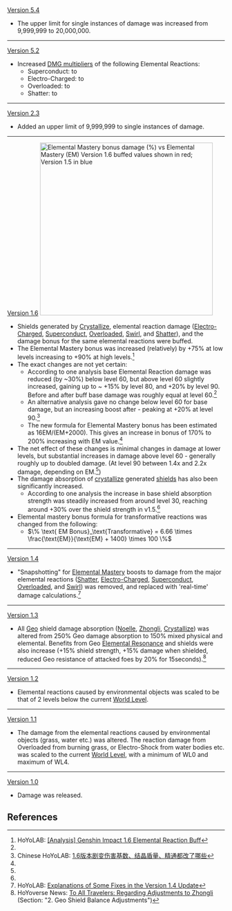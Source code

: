 {{Change History/Header}}
[[Version 5.4]]
* The upper limit for single instances of damage was increased from 9,999,999 to 20,000,000.
----
[[Version 5.2]]
* Increased [[Elemental Reaction/Level Scaling#Reaction Multiplier|DMG multipliers]] of the following Elemental Reactions:
** Superconduct: {{Color|old|0.5}} to {{Color|new|1.5}}
** Electro-Charged: {{Color|old|1.2}} to {{Color|new|2}}
** Overloaded: {{Color|old|2}} to {{Color|new|2.75}}
** Shatter: {{Color|old|1.5}} to {{Color|new|3}}
----
[[Version 2.3]]
* Added an upper limit of 9,999,999 to single instances of damage.
----
[[Version 1.6]]
[[File:elemental mastery bonus damage graph.png|thumb|right|400px|Elemental Mastery bonus damage (%) vs Elemental Mastery (EM)<br>'''[[Version 1.6]] buffed values shown in <font color=red>red</font>; [[Version 1.5]] in <font color=blue>blue</font>''' ]]
* Shields generated by [[Crystallize]], elemental reaction damage ([[Electro-Charged]], [[Superconduct]], [[Overloaded]], [[Swirl]], and [[Shatter]]), and the damage bonus for the same elemental reactions were buffed.
* The Elemental Mastery bonus was increased (relatively) by +75% at low levels increasing to +90% at high levels.<ref name=b16>HoYoLAB: [https://www.hoyolab.com/article/425806 <nowiki>[Analysis]</nowiki> Genshin Impact 1.6 Elemental Reaction Buff]</ref>
* The exact changes are not yet certain:
** According to one analysis base Elemental Reaction damage was reduced (by ~30%) below level 60, but above level 60 slightly increased, gaining up to ~ +15% by level 80, and +20% by level 90. Before and after buff base damage was roughly equal at level 60.<ref name=b16/>
** An alternative analysis gave no change below level 60 for base damage, but an increasing boost after - peaking at +20% at level 90.<ref name=cn16a>Chinese HoYoLAB: [https://bbs.mihoyo.com/ys/article/6685663 1.6版本剧变伤害基数、结晶盾量、精通都改了哪些]</ref>
** The new formula for Elemental Mastery bonus has been estimated as 16EM/(EM+2000). This gives an increase in bonus of 170% to 200% increasing with EM value.<ref name=cn16a/>
* The net effect of these changes is  minimal changes in damage at lower levels, but substantial increases in damage above level 60 - generally roughly up to doubled damage. (At level 90 between 1.4x and 2.2x damage, depending on EM.<ref name=cn16a/>)
* The damage absorption of [[crystallize]] generated [[shields]] has also been significantly increased.
** According to one analysis the increase in base shield absorption strength was steadily increased from around level 30, reaching around +30% over the shield strength in v1.5.<ref name=cn16a/>
* Elemental mastery bonus formula for transformative reactions was changed from the following:
** <math>\% \text{ EM Bonus}_\text{Transformative} = 6.66 \times \frac{\text{EM}}{\text{EM} + 1400} \times 100 \%</math>
----
[[Version 1.4]]
* "Snapshotting" for [[Elemental Mastery]] boosts to damage from the major elemental reactions ([[Shatter]], [[Electro-Charged]], [[Superconduct]], [[Overloaded]], and [[Swirl]]) was removed, and replaced with 'real-time' damage calculations.<ref>HoYoLAB: [https://www.hoyolab.com/article/256800 Explanations of Some Fixes in the Version 1.4 Update]</ref>
----
[[Version 1.3]]
* All [[Geo]] shield damage absorption ([[Noelle]], [[Zhongli]], [[Crystallize]]) was altered from 250% Geo damage absorption to 150% mixed physical and elemental. Benefits from Geo [[Elemental Resonance]] and shields were also increase (+15% shield strength, +15% damage when shielded, reduced Geo resistance of attacked foes by 20% for 15seconds).<ref>HoYoverse News: [https://genshin.hoyoverse.com/en/news/detail/7524 To All Travelers: Regarding Adjustments to Zhongli] (Section: "2. Geo Shield Balance Adjustments")</ref>
----
[[Version 1.2]]
* Elemental reactions caused by environmental objects was scaled to be that of 2 levels below the current [[World Level]].
----
[[Version 1.1]]
* The damage from the elemental reactions caused by environmental objects (grass, water etc.) was altered. The reaction damage from Overloaded from burning grass, or Electro-Shock from water bodies etc. was scaled to the current [[World Level]], with a minimum of WL0 and maximum of WL4.
----
[[Version 1.0]]
* Damage was released.
<noinclude>
==References==
{{Reflist}}

</noinclude>